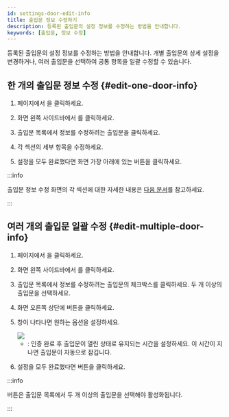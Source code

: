 ```yaml
---
id: settings-door-edit-info
title: 출입문 정보 수정하기
description: 등록된 출입문의 설정 정보를 수정하는 방법을 안내합니다.
keywords: [출입문, 정보 수정]
---
```


등록된 출입문의 설정 정보를 수정하는 방법을 안내합니다. 개별 출입문의 상세 설정을 변경하거나, 여러 출입문을 선택하여 공통 항목을 일괄 수정할 수 있습니다.

## 한 개의 출입문 정보 수정 {#edit-one-door-info}

1. <Cmd sid='shell.header.launcher' /> 페이지에서 <Cmd sid='shell.header.setting' />을 클릭하세요.

1. 화면 왼쪽 사이드바에서 <Cmd sid='setting.menu.door.root' />를 클릭하세요.

1. 출입문 목록에서 정보를 수정하려는 출입문을 클릭하세요.

1. 각 섹션의 세부 항목을 수정하세요.

1. 설정을 모두 완료했다면 화면 가장 아래에 있는 <Cmd sid='button.apply' product='2' /> 버튼을 클릭하세요.

:::info

출입문 정보 수정 화면의 각 섹션에 대한 자세한 내용은 [다음 문서](settings-door-add)를 참고하세요.

:::


## 여러 개의 출입문 일괄 수정 {#edit-multiple-door-info}

1. <Cmd sid='shell.header.launcher' /> 페이지에서 <Cmd sid='shell.header.setting' />을 클릭하세요.

1. 화면 왼쪽 사이드바에서 <Cmd sid='setting.menu.door.root' />를 클릭하세요.

1. 출입문 목록에서 정보를 수정하려는 출입문의 체크박스를 클릭하세요. 두 개 이상의 출입문을 선택하세요.

1. 화면 오른쪽 상단에 <Cmd sid='button.batchEdit' product='2' /> 버튼을 클릭하세요.

1. <Cmd sid='button.batchEdit' product='2' /> 창이 나타나면 원하는 옵션을 설정하세요.

    <Image src='/img/biostarx-setting-door-edit-batch.png' />

    * <Cmd sid='door.openTime' product='2' />: 인증 완료 후 출입문이 열린 상태로 유지되는 시간을 설정하세요. 이 시간이 지나면 출입문이 자동으로 잠깁니다.

1. 설정을 모두 완료했다면 <Cmd sid='button.apply' product='2' /> 버튼을 클릭하세요.

:::info

<Cmd sid='button.batchEdit' product='2' /> 버튼은 출입문 목록에서 두 개 이상의 출입문을 선택해야 활성화됩니다.

:::